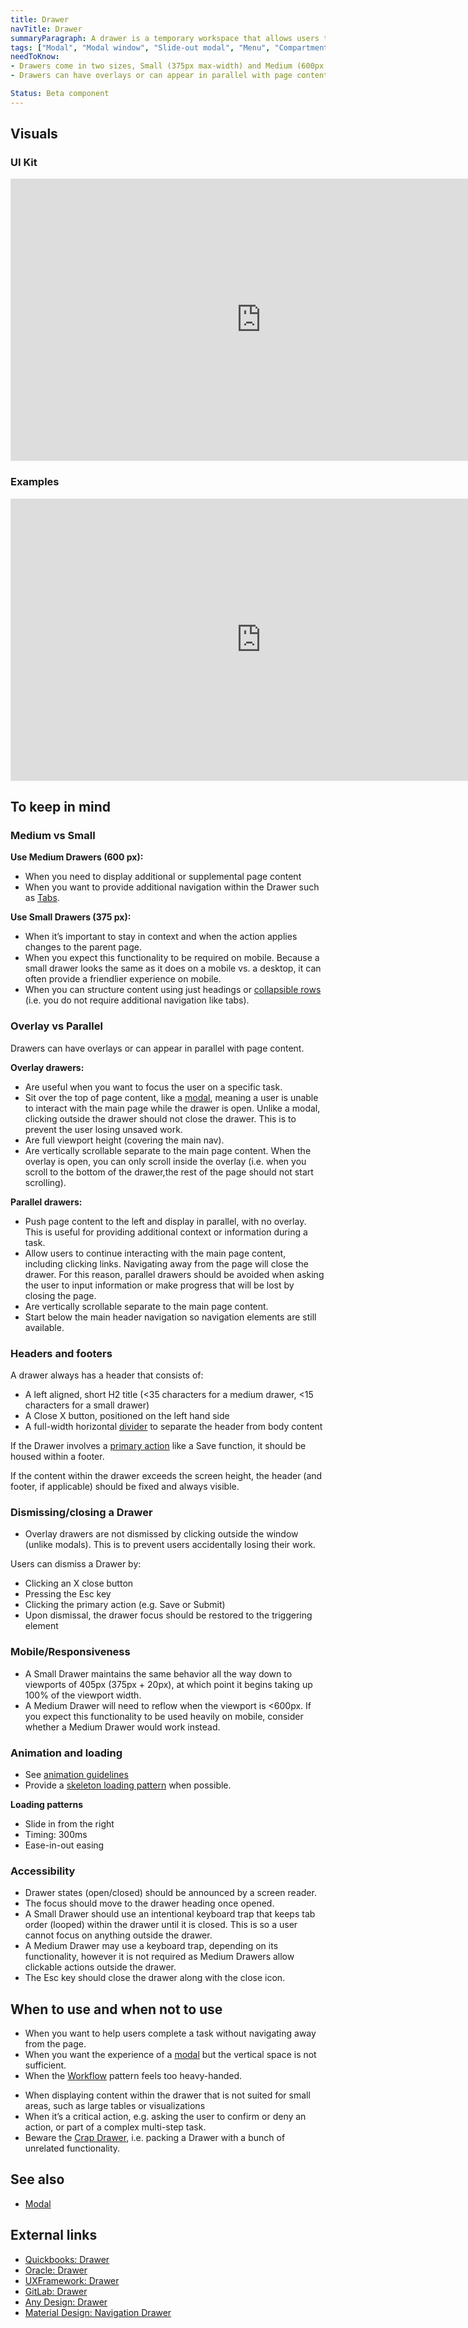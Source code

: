 ```yaml
---
title: Drawer
navTitle: Drawer
summaryParagraph: A drawer is a temporary workspace that allows users to complete tasks without navigating to a new page.
tags: ["Modal", "Modal window", "Slide-out modal", "Menu", "Compartment", "Dossier", "Overlay", "Lightbox"]
needToKnow:
- Drawers come in two sizes, Small (375px max-width) and Medium (600px max-width). Choose the right one for your needs. The horizontal width of content should always fit the drawer. Users should never be able to scroll horizontally within a drawer. 
- Drawers can have overlays or can appear in parallel with page content. An overlay drawer is useful when you want to focus the user on a specific task. A parallel drawer can provide additional context or information during a task. 

Status: Beta component
---
```



## Visuals

### UI Kit

<iframe style="border: 1px solid rgba(0, 0, 0, 0.1);" width="800" height="450" src="https://www.figma.com/embed?embed_host=share&url=https%3A%2F%2Fwww.figma.com%2Ffile%2FGMxm8rvDCbj0Xw3TQWBZ8b%2FZen-UI-Kit%3Fnode-id%3D13514%253A75372" allowfullscreen></iframe>

### Examples

<iframe style="border: 1px solid rgba(0, 0, 0, 0.1);" width="800" height="450" src="https://www.figma.com/embed?embed_host=share&url=https%3A%2F%2Fwww.figma.com%2Ffile%2FGMxm8rvDCbj0Xw3TQWBZ8b%2FZen-UI-Kit%3Fnode-id%3D13514%253A75611" allowfullscreen></iframe>

## To keep in mind

### Medium vs Small

**Use Medium Drawers (600 px):**
*   When you need to display additional or supplemental page content
*   When you want to provide additional navigation within the Drawer such as [Tabs](/components/tabs/).

**Use Small Drawers (375 px):**
*   When it’s important to stay in context and when the action applies changes to the parent page.
*   When you expect this functionality to be required on mobile. Because a small drawer looks the same as it does on a mobile vs. a desktop, it can often provide a friendlier experience on mobile. 
*   When you can structure content using just headings or [collapsible rows](/components/collapsible/) (i.e. you do not require additional navigation like tabs). 

### Overlay vs Parallel

Drawers can have overlays or can appear in parallel with page content. 

**Overlay drawers:**
*   Are useful when you want to focus the user on a specific task. 
*   Sit over the top of page content, like a [modal](/components/modal), meaning a user is unable to interact with the main page while the drawer is open. Unlike a modal, clicking outside the drawer should not close the drawer. This is to prevent the user losing unsaved work. 
*   Are full viewport height (covering the main nav). 
*   Are vertically scrollable separate to the main page content. When the overlay is open, you can only scroll inside the overlay (i.e. when you scroll to the bottom of the drawer,the rest of the page should not start scrolling).

**Parallel drawers:**
*   Push page content to the left and display in parallel, with no overlay. This is useful for providing additional context or information during a task. 
*   Allow users to continue interacting with the main page content, including clicking links. Navigating away from the page will close the drawer. For this reason, parallel drawers should be avoided when asking the user to input information or make progress that will be lost by closing the page. 
*   Are vertically scrollable separate to the main page content. 
*   Start below the main header navigation so navigation elements are still available. 

### Headers and footers

A drawer always has a header that consists of:
*   A left aligned, short H2 title (<35 characters for a medium drawer, <15 characters for a small drawer)
*   A Close X button, positioned on the left hand side
*   A full-width horizontal [divider](/components/divider/) to separate the header from body content

If the Drawer involves a [primary action](/components/button/) like a Save function, it should be housed within a footer. 

If the content within the drawer exceeds the screen height, the header (and footer, if applicable) should be fixed and always visible. 

### Dismissing/closing a Drawer

*   Overlay drawers are not dismissed by clicking outside the window (unlike modals). This is to prevent users accidentally losing their work. 

Users can dismiss a Drawer by:
*   Clicking an X close button
*   Pressing the Esc key
*   Clicking the primary action (e.g. Save or Submit) 
*   Upon dismissal, the drawer focus should be restored to the triggering element

### Mobile/Responsiveness

*   A Small Drawer maintains the same behavior all the way down to viewports of 405px (375px + 20px), at which point it begins taking up 100% of the viewport width.
*   A Medium Drawer will need to reflow when the viewport is <600px. If you expect this functionality to be used heavily on mobile, consider whether a Medium Drawer would work instead. 

### Animation and loading

*   See [animation guidelines](/guidelines/animation/)
*   Provide a [skeleton loading pattern](/components/loading-skeleton/) when possible.

**Loading patterns**
*   Slide in from the right 
*   Timing: 300ms 
*   Ease-in-out easing

### Accessibility
*   Drawer states (open/closed) should be announced by a screen reader. 
*   The focus should move to the drawer heading once opened. 
*   A Small Drawer should use an intentional keyboard trap that keeps tab order (looped) within the drawer until it is closed. This is so a user cannot focus on anything outside the drawer. 
*   A Medium Drawer may use a keyboard trap, depending on its functionality, however it is not required as Medium Drawers allow clickable actions outside the drawer.
*   The Esc key should close the drawer along with the close icon.

## When to use and when not to use

<WhenToUseAndWhenNotToUse>
<WhenToUse>

*   When you want to help users complete a task without navigating away from the page.
*   When you want the experience of a [modal](/components/modal) but the vertical space is not sufficient.
*   When the [Workflow](/guidelines/workflow/) pattern feels too heavy-handed.
    
</WhenToUse>
<WhenNotToUse>

*   When displaying content within the drawer that is not suited for small areas, such as large tables or visualizations
*   When it’s a critical action, e.g. asking the user to confirm or deny an action, or part of a complex multi-step task.
*   Beware the [Crap Drawer](https://uxplanet.org/bad-ux-roundup-15-the-dreaded-crap-drawer-e6e72f59a933), i.e. packing a Drawer with a bunch of unrelated functionality.  

</WhenNotToUse>
</WhenToUseAndWhenNotToUse>

## See also

*   [Modal](/components/modal)

## External links

*   [Quickbooks: Drawer](https://designsystem.quickbooks.com/component/drawers/)
*   [Oracle: Drawer](https://www.oracle.com/webfolder/ux/middleware/alta/patterns/Drawers.html)
*   [UXFramework: Drawer](https://uxframework.pearson.com/c/drawer)
*   [GitLab: Drawer](https://design.gitlab.com/components/drawer/)
*   [Any Design: Drawer](https://ant.design/components/drawer/)
*   [Material Design: Navigation Drawer](https://material.io/components/navigation-drawer#anatomy)
